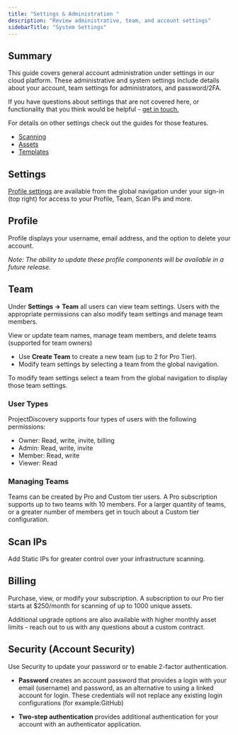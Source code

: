 ```yaml
---
title: "Settings & Administration "
description: "Review administrative, team, and account settings"
sidebarTitle: "System Settings"
---
```


## Summary

This guide covers general account administration under settings in our cloud platform. These administrative and system settings include details about your account, team settings for administrators, and password/2FA.

If you have questions about settings that are not covered here, or functionality that you think would be helpful - [get in touch.](/help)

For details on other settings check out the guides for those features.

- [Scanning](/cloud/scanning/overview)
- [Assets](/cloud/assets/overview)
- [Templates](/cloud/editor/overview)

## Settings

[Profile settings](https://cloud.projectdiscovery.io/settings) are available from the global navigation under your sign-in (top right) for access to your Profile, Team, Scan IPs and more.

## Profile

Profile displays your username, email address, and the option to delete your account.

_Note: The ability to update these profile components will be available in a future release._

## Team

Under **Settings → Team** all users can view team settings. Users with the appropriate permissions can also modify team settings and manage team members.

View or update team names, manage team members, and delete teams (supported for team owners)

- Use **Create Team** to create a new team (up to 2 for Pro Tier).
- Modify team settings by selecting a team from the global navigation.

To modify team settings select a team from the global navigation to display those team settings.

### User Types

ProjectDiscovery supports four types of users with the following permissions:

- Owner: Read, write, invite, billing
- Admin: Read, write, invite
- Member: Read, write
- Viewer: Read

### Managing Teams

Teams can be created by Pro and Custom tier users. A Pro subscription supports up to two teams with 10 members. For a larger quantity of teams, or a greater number of members get in touch about a Custom tier configuration.

## Scan IPs

Add Static IPs for greater control over your infrastructure scanning.

## Billing

Purchase, view, or modify your subscription. A subscription to our Pro tier starts at $250/month for scanning of up to 1000 unique assets.

Additional upgrade options are also available with higher monthly asset limits - reach out to us with any questions about a custom contract.

## Security (Account Security)

Use Security to update your password or to enable 2-factor authentication.

- **Password** creates an account password that provides a login with your email (username) and password, as an alternative to using a linked account for login. These credentials will not replace any existing login configurations (for example:GitHub)

- **Two-step authentication** provides additional authentication for your account with an authenticator application.
